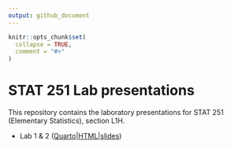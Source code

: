 ```yaml
---
output: github_document
---
```

<!-- README.md is generated from README.Rmd. Please edit that file -->

```r
knitr::opts_chunk$set(
  collapse = TRUE,
  comment = "#>"
)
```
# STAT 251 Lab presentations

<!-- badges: start -->
<!-- badges: end -->

This repository contains the laboratory presentations for STAT 251 (Elementary Statistics), section L1H.

- Lab 1 & 2 ([Quarto](labs-1-2.qmd)|[HTML](labs-1-2.html)|[slides](https://javiermtzrdz.github.io/stat251_lab-presentations/labs-1-2#/title-slide))

